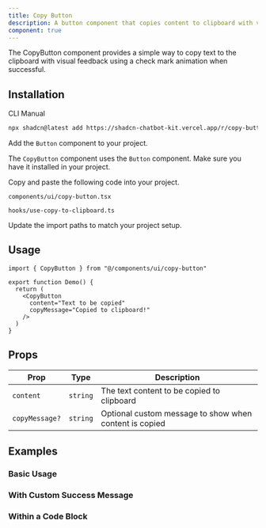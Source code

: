 ```yaml
---
title: Copy Button
description: A button component that copies content to clipboard with visual feedback.
component: true
---
```


<ComponentPreview
  name="copy-button-demo"
  title="Copy Button"
  description="A button that copies text to clipboard with a success indicator."
/>

The CopyButton component provides a simple way to copy text to the clipboard with visual feedback using a check mark animation when successful.

## Installation

<Tabs defaultValue="cli">

<TabsList>
  <TabsTrigger value="cli">CLI</TabsTrigger>
  <TabsTrigger value="manual">Manual</TabsTrigger>
</TabsList>

<TabsContent value="cli">

```bash
npx shadcn@latest add https://shadcn-chatbot-kit.vercel.app/r/copy-button.json
```

</TabsContent>

<TabsContent value="manual">

<Steps>

<Step>Add the `Button` component to your project.</Step>

The `CopyButton` component uses the `Button` component. Make sure you have it installed in your project.

<Step>Copy and paste the following code into your project.</Step>

`components/ui/copy-button.tsx`

<ComponentSource name="copy-button" />

`hooks/use-copy-to-clipboard.ts`

<ComponentSource name="use-copy-to-clipboard" />

<Step>Update the import paths to match your project setup.</Step>

</Steps>

</TabsContent>

</Tabs>

## Usage

```tsx
import { CopyButton } from "@/components/ui/copy-button"

export function Demo() {
  return (
    <CopyButton
      content="Text to be copied"
      copyMessage="Copied to clipboard!"
    />
  )
}
```

## Props

| Prop           | Type     | Description                                            |
| -------------- | -------- | ------------------------------------------------------ |
| `content`      | `string` | The text content to be copied to clipboard             |
| `copyMessage?` | `string` | Optional custom message to show when content is copied |

## Examples

### Basic Usage

<ComponentPreview
  name="copy-button-demo"
  title="Copy Button"
  description="A basic copy button that copies text to clipboard."
/>

### With Custom Success Message

<ComponentPreview
  name="copy-button-custom-message-demo"
  title="Custom Message"
  description="A copy button with a custom success message."
/>

### Within a Code Block

<ComponentPreview
  name="copy-button-code-block-demo"
  title="In Code Block"
  description="A copy button positioned within a code block."
/>
